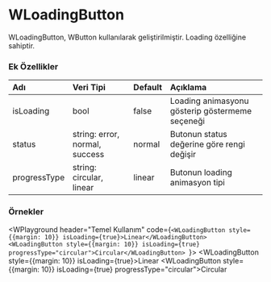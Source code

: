 
# WLoadingButton

WLoadingButton, WButton kullanılarak geliştirilmiştir. Loading özelliğine sahiptir. 

### Ek Özellikler

| Adı                 | Veri Tipi                                                     | Default | Açıklama                                        |
|:--------------------|:--------------------------------------------------------------|:--------|:------------------------------------------------|
| isLoading           | bool                                                          | false   | Loading animasyonu gösterip göstermeme seçeneği |
| status              | string: error, normal, success                                | normal  | Butonun status değerine göre rengi değişir      |
| progressType        | string: circular, linear                                      | linear  | Butonun loading animasyon tipi                  |


### Örnekler

<WPlayground header="Temel Kullanım"
code={`
<WLoadingButton style={{margin: 10}} isLoading={true}>Linear</WLoadingButton>
<WLoadingButton style={{margin: 10}} isLoading={true} progressType="circular">Circular</WLoadingButton> 
`}>
<WLoadingButton style={{margin: 10}} isLoading={true}>Linear</WLoadingButton>
<WLoadingButton style={{margin: 10}} isLoading={true} progressType="circular">Circular</WLoadingButton> 
</WPlayground>




